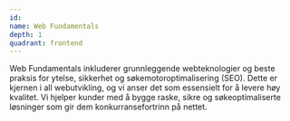 ```yaml
---
id:
name: Web Fundamentals
depth: 1
quadrant: frontend
---
```


Web Fundamentals inkluderer grunnleggende webteknologier og beste praksis
for ytelse, sikkerhet og søkemotoroptimalisering (SEO). Dette er kjernen
i all webutvikling, og vi anser det som essensielt for å levere høy
kvalitet. Vi hjelper kunder med å bygge raske, sikre og søkeoptimaliserte
løsninger som gir dem konkurransefortrinn på nettet.
